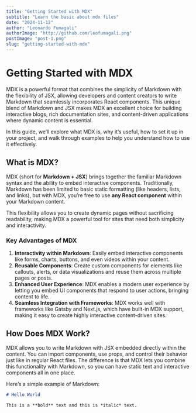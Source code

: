 ```yaml
---
title: "Getting Started with MDX"
subtitle: "Learn the basic about mdx files"
date: "2024-11-12"
author: "Leonardo Fumagali"
authorImage: "http://github.com/leofumagali.png"
postImage: "post-1.png"
slug: "getting-started-with-mdx"
---
```


# Getting Started with MDX

MDX is a powerful format that combines the simplicity of Markdown with the flexibility of JSX, allowing developers and content creators to write Markdown that seamlessly incorporates React components. This unique blend of Markdown and JSX makes MDX an excellent choice for building interactive blogs, rich documentation sites, and content-driven applications where dynamic content is essential.

In this guide, we’ll explore what MDX is, why it’s useful, how to set it up in your project, and walk through examples to help you understand how to use it effectively.

## What is MDX?

MDX (short for **Markdown + JSX**) brings together the familiar Markdown syntax and the ability to embed interactive components. Traditionally, Markdown has been limited to basic static formatting (like headers, lists, and links), but with MDX, you’re free to use **any React component** within your Markdown content.

This flexibility allows you to create dynamic pages without sacrificing readability, making MDX a powerful tool for sites that need both simplicity and interactivity.

### Key Advantages of MDX

1. **Interactivity within Markdown**: Easily embed interactive components like forms, charts, buttons, and even videos within your content. 
2. **Reusable Components**: Create custom components for elements like callouts, alerts, or data visualizations and reuse them across multiple pages or posts.
3. **Enhanced User Experience**: MDX enables a modern user experience by letting you embed UI components that respond to user actions, bringing content to life.
4. **Seamless Integration with Frameworks**: MDX works well with frameworks like Gatsby and Next.js, which have built-in MDX support, making it easy to create highly interactive content-driven sites.

## How Does MDX Work?

MDX allows you to write Markdown with JSX embedded directly within the content. You can import components, use props, and control their behavior just like in regular React files. The difference is that MDX lets you combine this functionality with Markdown, so you can have static text and interactive components all in one place.

Here’s a simple example of Markdown:

```markdown
# Hello World

This is a **bold** text and this is *italic* text.